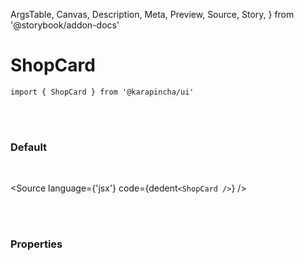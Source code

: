  ArgsTable,
  Canvas,
  Description,
  Meta,
  Preview,
  Source,
  Story,
} from '@storybook/addon-docs'


<Meta title='01. Atoms / ShopCard' component={ShopCard} />

# ShopCard

`import { ShopCard } from '@karapincha/ui'`

<br />
<br />

### Default

<br />

<Story name='Default'>
  <div className='doc-story__preview' style={{ zoom: '100%' }}>
    <div className='flex items-center gap-4'>
      <ShopCard />
    </div>
  </div>
</Story>

<Source language={'jsx'} code={dedent`<ShopCard />`} />

<br />
<br />

### Properties

<ArgsTable of={ShopCard} />
